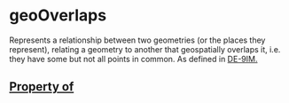   

# geoOverlaps

Represents a relationship between two geometries (or the places they represent), relating a geometry to another that geospatially overlaps it, i.e. they have some but not all points in common. As defined in <a href="https://en.wikipedia.org/wiki/DE-9IM">DE-9IM</Link>.

## Property of



